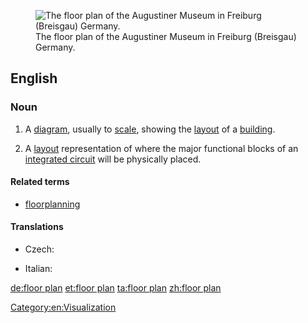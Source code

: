 {{wikipedia}}
[[Image:Floorplan Augustinermuseum freiburg.png|thumb|right|The floor plan of the Augustiner Museum in Freiburg (Breisgau) Germany.]]
==English==

===Noun===
{{en-noun|head=[[floor]] [[plan]]}}

# {{architecture}} A [[diagram]], usually to [[scale]], showing the [[layout]] of a [[building]].
# {{electronics}} A [[layout]] representation of where the major functional blocks of an [[integrated circuit]] will be physically placed.

====Related terms====
* [[floorplanning]]

====Translations====
{{trans-top|diagram}}
* Czech: {{t-|cs|půdorys|m}}
{{trans-mid}}
* Italian: {{t+|it|pianta|f}}
{{trans-bottom}}

[[Category:en:Visualization]]

[[de:floor plan]]
[[et:floor plan]]
[[ta:floor plan]]
[[zh:floor plan]]